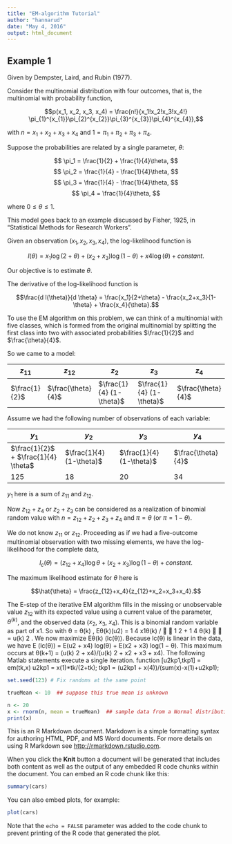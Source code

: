 ```yaml
---
title: "EM-algorithm Tutorial"
author: "hannarud"
date: "May 4, 2016"
output: html_document
---
```


## Example 1

Given by Dempster, Laird, and Rubin (1977).

Consider the multinomial distribution with four outcomes, that is, the multinomial with probability function,

$$p(x_1, x_2, x_3, x_4) = \frac{n!}{x_1!x_2!x_3!x_4!} \pi_{1}^{x_{1}}\pi_{2}^{x_{2}}\pi_{3}^{x_{3}}\pi_{4}^{x_{4}},$$

with $n = x_1 + x_2 + x_3 + x_4$ and $1 = \pi_1 + \pi_2 + \pi_3 + \pi_4$.

Suppose the probabilities are related by a single parameter, $\theta$:

$$ \pi_1 = \frac{1}{2} + \frac{1}{4}\theta, $$
$$ \pi_2 = \frac{1}{4} - \frac{1}{4}\theta, $$
$$ \pi_3 = \frac{1}{4} - \frac{1}{4}\theta, $$
$$ \pi_4 = \frac{1}{4}\theta, $$

where $0 \le \theta \le 1$.

This model goes back to an example discussed by Fisher, 1925, in "Statistical Methods for Research Workers".

Given an observation $(x_1, x_2, x_3, x_4)$, the log-likelihood function is

$$l(\theta) = x_1 \log(2+\theta) + (x_2+x_3) \log(1−\theta) + x4 \log(\theta)+ constant.$$

Our objective is to estimate $\theta$.

The derivative of the log-likelihood function is

$$\frac{d l(\theta)}{d \theta} = \frac{x_1}{2+\theta} - \frac{x_2+x_3}{1-\theta} + \frac{x_4}{\theta}.$$

To use the EM algorithm on this problem, we can think of a multinomial with five classes, which is formed from the original multinomial by splitting the first class into two with associated probabilities $\frac{1}{2}$ and $\frac{\theta}{4}$.

So we came to a model:

$z_{11}$      | $z_{12}$           | $z_{2}$                  | $z_{3}$                  | $z_{4}$           
------------- | ------------------ | ------------------------ | ------------------------ | ------------------
$\frac{1}{2}$ | $\frac{\theta}{4}$ | $\frac{1}{4} (1-\theta)$ | $\frac{1}{4} (1-\theta)$ | $\frac{\theta}{4}$

Assume we had the following number of observations of each variable:

$y_1$ | $y_2$ | $y_3$ | $y_4$
----- | ----- | ----- | -----
$\frac{1}{2}$ + $\frac{1}{4} \theta$ | $\frac{1}{4} (1-\theta)$ | $\frac{1}{4} (1-\theta)$ | $\frac{\theta}{4}$
125   | 18    | 20    | 34   

$y_1$ here is a sum of $z_{11}$ and $z_{12}$.

Now $z_{12}+z_{4}$ or $z_{2}+z_{3}$ can be considered as a realization of binomial random value with $n = z_{12} + z_{2} + z_{3} + z_{4}$ and $\pi = \theta$ (or $\pi = 1-\theta$).

We do not know $z_{11}$ or $z_{12}$. Proceeding as if we had a five-outcome multinomial observation with two missing elements, we have the log-likelihood for the complete data,

$$l_{c}(\theta) = (z_{12}+x_4) \log\theta + (x_2 + x_3) \log(1 − \theta) + constant.$$

The maximum likelihood estimate for $\theta$ here is

$$\hat{\theta} = \frac{z_{12}+x_4}{z_{12}+x_2+x_3+x_4}.$$

The E-step of the iterative EM algorithm fills in the missing or unobservable value $z_{12}$ with its expected value using a current value of the parameter, $\theta^{(k)}$, and the observed data ($x_2$, $x_3$, $x_4$).
This is a binomial random variable as part of x1. So with
θ = θ(k)
,
Eθ(k)(u2) = 1
4
x1θ(k) /


1
2 +
1
4
θ(k)


= u(k)
2 .
We now maximize Eθ(k) (lc(θ)).
Because lc(θ) is linear in the data, we have
E (lc(θ)) = E(u2 + x4) log(θ) + E(x2 + x3) log(1 − θ).
This maximum occurs at
θ(k+1) = (u(k)
2 + x4)/(u(k)
2 + x2 + x3 + x4).
The following Matlab statements execute a single iteration.
function [u2kp1,tkp1] = em(tk,x)
u2kp1 = x(1)*tk/(2+tk);
tkp1 = (u2kp1 + x(4))/(sum(x)-x(1)+u2kp1);







```r
set.seed(123) # Fix randoms at the same point
```

```r
trueMean <- 10  ## suppose this true mean is unknown

n <- 20
x <- rnorm(n, mean = trueMean)  ## sample data from a Normal distribution
print(x)
```


This is an R Markdown document. Markdown is a simple formatting syntax for authoring HTML, PDF, and MS Word documents. For more details on using R Markdown see <http://rmarkdown.rstudio.com>.

When you click the **Knit** button a document will be generated that includes both content as well as the output of any embedded R code chunks within the document. You can embed an R code chunk like this:

```r
summary(cars)
```

You can also embed plots, for example:

```r
plot(cars)
```

Note that the `echo = FALSE` parameter was added to the code chunk to prevent printing of the R code that generated the plot.
